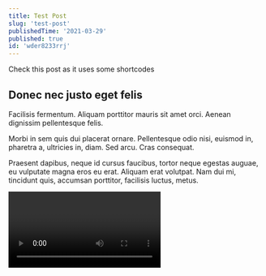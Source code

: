 ```yaml
---
title: Test Post
slug: 'test-post'
publishedTime: '2021-03-29'
published: true
id: 'wder8233rrj'
---
```


Check this post as it uses some shortcodes

## Donec nec justo eget felis

Facilisis fermentum. Aliquam porttitor mauris sit amet orci. Aenean dignissim pellentesque felis.

Morbi in sem quis dui placerat ornare. Pellentesque odio nisi, euismod in, pharetra a, ultricies in, diam. Sed arcu. Cras consequat.

Praesent dapibus, neque id cursus faucibus, tortor neque egestas auguae, eu vulputate magna eros eu erat. Aliquam erat volutpat. Nam dui mi, tincidunt quis, accumsan porttitor, facilisis luctus, metus.

<Video url="https://www.youtube.com/embed/LdvPwr_77A0" />

Lorem ipsum

<CodePen id="eYNbGzV" height="400" tabs="js,result" />

lorem ipsum

<blockquote class="twitter-tweet">
  <p lang="en" dir="ltr">
    In the last year, Broadway generated more than $1.75 billion in ticket sales
    and contributed $14.7 billion to the economy of New York City.The Great
    White Way will remain shuttered until at least Labor Day.
    <a href="https://t.co/BqlkQyoNG6">https://t.co/BqlkQyoNG6</a>\=
  </p>
  &mdash; Sarah Whitten (@sarahwhit10) <a href="https://twitter.com/sarahwhit10/status/1260247008620752896?ref_src=twsrc%5Etfw">May 12, 2020</a>
</blockquote>
